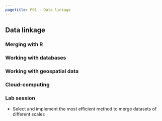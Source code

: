 ```yaml
---
pagetitle: P01 - Data linkage
---
```


## Data linkage

### Merging with R

### Working with databases

### Working with geospatial data

### Cloud-computing

### Lab session

- Select and implement the most efficient method to merge datasets of different scales